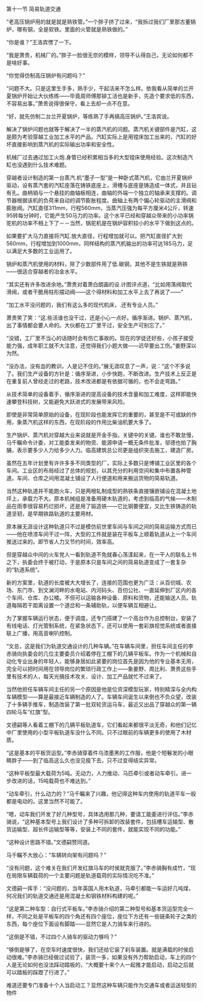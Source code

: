 

第十一节 简易轨道交通

“老高压锅炉用的就是就是熟铁管。”一个胖子挤了过来，“我拆过我们厂里那古董锅炉，哪有钢，全是软铁。里面的火管就是熟铁做的。”

“你是谁？”王洛宾愣了一下。

“我是萧贵，机械厂的。”胖子一脸很无奈的模样，领导不认得自己，无论如何都不是啥好事。

“你觉得仿制高压锅炉有问题吗？”

“问题不大。只是这里生手多，熟手少，干起活来不怎么样。依我看从简单的兰开夏锅炉开始让大伙练练――毕竟周师傅那铆工活也是新手，先造个要求低的东西，不容易出事。”萧贵说得很保守，看上去却一点不在意。

“好，就先仿制二台兰开夏锅炉，等练熟了手再搞高压锅炉。”王洛宾说。

解决了锅炉问题也就等于解决了一半的蒸汽机的问题。蒸汽机关键部件是汽缸，这是颇为考验穿越工业加工水平的产品。汽缸实际上是用镗床加工出来的，汽缸的好坏直接影响到蒸汽机的实际输出功率和安全性。

机械厂过去通过加工火炮.身管已经积累相当多的大型镗床使用经验。这次制造汽缸也没遇到什么技术难题。

穿越者设计制造的第一台蒸汽.机“墨子一型”是一种卧式蒸汽机，它由兰开夏锅炉驱动，设有蒸汽套的汽缸座落在铸铁底座上，滑槽与底座是铸造成一体式，并且钻有孔。曲柄销与一个悬挂的曲轴板相连，曲轴的外端一个独立的轴承来支撑的。调节器根据该机的负荷来自动的调节膨胀程度。曲轴上有两个偏心轮驱动的主滑阀和膨胀阀。汽缸直径311mm，行程560mm，当蒸汽压强为每平方厘米4公斤，转速95转每分钟时，它能产生50马力的功率。这个水平已经和穿越众带来的小功率锅驼机的功率不相上下了－－当然，锅驼机是在锅炉容积较小的水平下做到这点的。

如果要扩大马力直接将汽缸.放大直径，行程增加就可以。把汽缸直径扩大到560mm，行程增加到1000mm，同样结构的蒸汽机输出的功率可达185马力，足以满足大多数的工业运用了。

锅炉和蒸汽机使用的材料，除了少数部件用了低.碳钢，其他不是生铁就是熟铁――很适合穿越者的冶金水平。

“其实还有许多改进余地。”萧贵对着萧白朗画的设.计图评点道，“比如用落阀取代滑阀，或者干脆用柱形摆动阀――这个得材料和加工水平上去了再说了――”

“加工水平没问题的，我们有这么多的现代机床，.还有专业人员。”

萧贵笑了笑：“这.些活谁也没干过，还是小心一点好。循序渐进。锅炉、蒸汽机，出了事情都会要人命的。大伙都在工厂里干过，安全生产可别忘了。”

“没错，工厂里不当心的话随时会有伤亡事故的。现在的学徒还好些，小孩子接受能力强，成年职工就不大注意，还觉得我们小题大做――迟早要出工伤。”姜野深以为然。

“没办法，没有血的教训，人是记不住的。”展无涯叹息了一声，说：“这个不多说了。我们生产设备的方针是：循序渐进，小步快跑，不断改进。生产技术上反正是在重复前人曾经走过的老路，技术改进都是有依据可循的，也不会走弯路。”

从技术简单的设备着手，循序渐进的提高设备的技术含量和加工难度，这样即能快速攀登科技树，又能避免大跃进式的发展带来风险。

即使是非常简单原始的设备，在现阶段也能发挥它的重要的，甚至是不可或缺的作用，象蒸汽机这样的东西，在现阶段的作用比柴油机要大多了。

生产锅炉、蒸汽机对穿越大业来说就是开金手指，关键中的关键。谁也不敢怠慢，马千瞩命令计委，对工能委发来的物资、能源申请一概无条件批准，邬德也拍了胸脯，表示要多少人力给多少人力。临高建筑总公司更是组织突击施工，建造厂房。

虽然在五年计划里有许许多多不同类型的厂，实际上多数只是博铺工业区里的各个车间。工业区的布局经过了总体的规划，以其充分的利用空间和集中布置各种管道。车间、仓库之间用混凝土铺设了人行便道和用来搬运货物的简易轨道。

当然这种轨道并不能跑火车，只是两根轧制成型的熟铁条直接镶嵌铺设在混凝土地坪上，承载力不大。原本机械组是准备用硬木轨道的，考虑到临高的气候――木制品在雨季很容易朽烂损坏，还是用了锻造铁――它比钢要便宜，又比生铁铸造的轨道坚韧，是早期铁路轨道的主要用材。

原本展无涯设计这种轨道只不过是模仿前世里车间与车间之间的简易运输方式而已――他在喷漆车间干过一阵，大型的工件就是装在平板车上顺着轨道从上一个车间推送过来的。即节省人力又节约时间，效率高。

但是穿越众中间的火车党人一看到轨道不免就春心荡漾起来，在一干人的联名上书之下，执委会终于被打动，于是原本只是车间之间的简易轨道变成了一套复杂的“轨道系统”。

新的方案里，轨道的长度被大大增长了，连接的范围也更为广泛：从百仞城、农场、东门市、到文澜河畔的水电站、内河码头、百仞公社、一直延伸到厂区内的各个车间、仓库、办公楼。不但可以运输各种设备、原料和货物，还能输送人员。轨道每隔若干距离设置一个道岔和一条辅助轨，以便车辆互相避让。

为了掌握车辆运行状态，便于调度。还专门搭建了一个高台作为总控制台，安装了有线电话、灯光管制系统，在紧急状态下，还可以使用一套彩旗视觉系统或者直接联上广播，用高音喇叭控制。

“文总，这是我们为轨道交通设计的几种车辆。”在车辆车间里，担任车间主任的李赤骑向执委会的几位主要委员介绍着停在工棚下的几辆平板车。作为一个机械和自动化专业出身的年轻人，能够身居如此紧要的岗位首先是因为他的专业基本无用，完全可以把时间用在领导岗位的繁琐行政工作上――象姜野、周比利、萧贵这些手里有技术的人，每天光搞技术攻关、设计、加工产品就忙不过来了。

当然他担任车辆车间主任的另一个原因是他是位资深模型玩家，特别精深与全内构车辆模型――算是最接近车辆制造的人了。车辆车间诞生以来倒也不负众望，改装了十多辆手推车，制造改装了第一批双轮货运马车，最近又出品了穿越众的第一辆四轮马车“红旗”型。

文德嗣等人看着工棚下的几辆平板轨道车，它们看起来都很平淡无奇，和他们记忆中厂里使用的小型平板轨道车没什么不同。只不过眼前的车辆更多的使用了木材质。

“这是基本的平板货运型。”李赤骑穿着件乌漆墨黑的工作服，他是个短鬈发的小眼睛胖子――到了临高这么久也没见瘦下去，只不过变得结实异常。

“这种平板型最大载荷为5吨。无动力，人力推动、马匹牵引或者动车牵引。进一步改进的话，15吨载荷也不难达到。”

“动车牵引，什么动力的？”马千瞩来了兴趣，他记得这种车内使用的轨道平车一般都是电动的。这里当然不可能了。

“嗯，动车我们开发了好几种型号，具体选用那几种，要请工能委进行评估。”李赤骑说，“这种基本型号上我们设计了多种可拆卸的改装套件，包括槽车运输型、散货运输型、超长件运输型等等，安装上不同的套件，就能实现不同的功能。”

“这种设计思路不错。”文德嗣赞同道。

马千瞩不大放心：“车辆转向架有问题吗？”

“没有问题，这个难关在我们开发红旗马车的时侯就克服了。”李赤骑胸有成竹，“现在局限车辆载荷的一个主要问题是轨道载荷的实际情况吃不准。”

文德嗣一挥手：“没问题的，当年英国人用木轨道，马牵引都能一车运好几吨煤，何况我们的轨道交通还是用混凝土和钢铁材料构建的呢。”

“这是第二种车型：自行式平板车。”李赤骑介绍的第二种型号和基本货运型完全一样，不同之处是平板车的四个角还有四个座位，座位下方还有一些链条轮子之类的东西，每个座位下面设有脚踏――显然它是人力骑车来行进的。

“这倒是不错，不过四个人骑车的驱动力够吗？”

“够倒是够了，在空车时速度很快，我们还给它装了刹车装置。就是满载的时侯启动很难。”李赤骑已经做过试验了，装货一多，如果没有外力帮助启动，车上的四个人是无论如何也没法踩动踏板的，“大概要十来个人一起推才能启动，启动之后就可以踏板的踩蹬了行进了。”

难道还要专门准备十个人当启动工？显然这种车辆只能作为交通车或者运送轻型的物件

